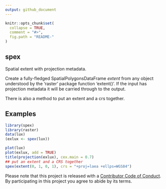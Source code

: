 ```yaml
---
output: github_document
---
```


<!-- README.md is generated from README.Rmd. Please edit that file -->



```r
knitr::opts_chunk$set(
  collapse = TRUE,
  comment = "#>",
  fig.path = "README-"
)
```

## spex

Spatial extent with projection metadata. 

Create a fully-fledged SpatialPolygonsDataFrame *extent* from any object understood
by the 'raster' package function 'extent()'. If the input has projection metadata it
will be carried through to the output. 

There is also a method to put an extent and a crs together. 

## Examples

```r
library(spex)
library(raster)
data(lux)
(exlux <- spex(lux))

plot(lux)
plot(exlux, add = TRUE)
title(projection(exlux), cex.main = 0.7)
## put an extent and a CRS together
spex(extent(0, 1, 0, 1), crs = "+proj=laea +ellps=WGS84")
```



Please note that this project is released with a [Contributor Code of Conduct](CONDUCT.md). By participating in this project you agree to abide by its terms.

